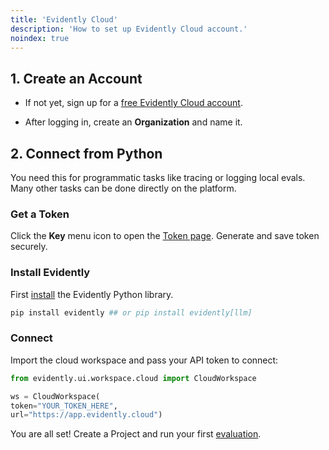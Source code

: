 ```yaml
---
title: 'Evidently Cloud'
description: 'How to set up Evidently Cloud account.'
noindex: true
---
```


## 1. Create an Account

* If not yet, sign up for a [free Evidently Cloud account](https://app.evidently.cloud/signup).

* After logging in, create an **Organization** and name it.

## 2. Connect from Python

<Info>
  You need this for programmatic tasks like tracing or logging local evals. Many other tasks can be done directly on the platform.
</Info>

### Get a Token

Click the **Key** menu icon to open the [Token page](https://app.evidently.cloud/token). Generate and save token securely.

### Install Evidently

First [install](/docs/setup/installation) the Evidently Python library.

```python
pip install evidently ## or pip install evidently[llm]
```

### Connect

Import the cloud workspace and pass your API token to connect:

```python
from evidently.ui.workspace.cloud import CloudWorkspace

ws = CloudWorkspace(
token="YOUR_TOKEN_HERE",
url="https://app.evidently.cloud")
```

You are all set! Create a Project and run your first [evaluation](/quickstart_llm).